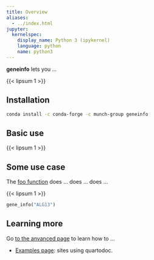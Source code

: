 ```yaml
---
title: Overview
aliases:
  - ../index.html
jupyter:
  kernelspec:
    display_name: Python 3 (ipykernel)
    language: python
    name: python3
---
```



**geneinfo** lets you ... 

{{< lipsum 1 >}}

## Installation

```bash
conda install -c conda-forge -c munch-group geneinfo
```

## Basic use

{{< lipsum 1 >}}

## Some use case

The [foo function](`geneinfo.gene_info`) does ... [](`geneinfo.gene_info`) does ... [](`~geneinfo.gene_info`) does ...

{{< lipsum 1 >}}

```python
gene_info("ALG13")
```

## Learning more

Go [to the anvanced page](advanced.qmd) to learn how to ...

* [Examples page](examples.ipynb): sites using quartodoc.
